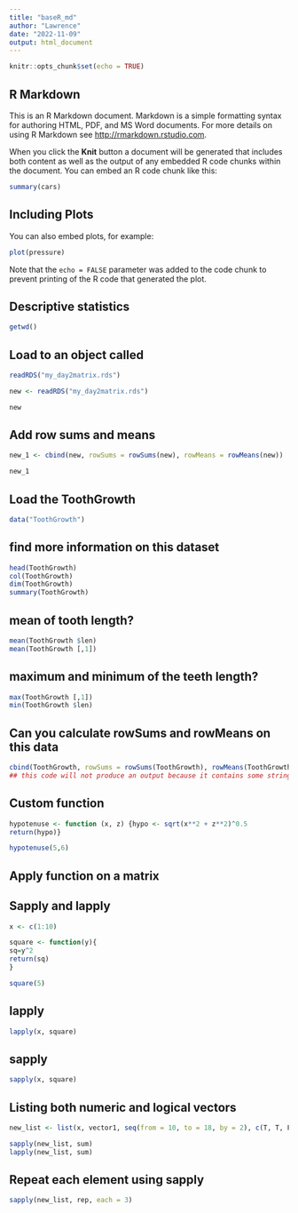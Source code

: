 ```yaml
---
title: "baseR_md"
author: "Lawrence"
date: "2022-11-09"
output: html_document
---
```


```r
knitr::opts_chunk$set(echo = TRUE)
```

## R Markdown

This is an R Markdown document. Markdown is a simple formatting syntax for authoring HTML, PDF, and MS Word documents. For more details on using R Markdown see <http://rmarkdown.rstudio.com>.

When you click the **Knit** button a document will be generated that includes both content as well as the output of any embedded R code chunks within the document. You can embed an R code chunk like this:

```r
summary(cars)
```

## Including Plots

You can also embed plots, for example:

```r
plot(pressure)
```

Note that the `echo = FALSE` parameter was added to the code chunk to prevent printing of the R code that generated the plot.

## Descriptive statistics
```r
getwd()
```

## Load to an object called
```r
readRDS("my_day2matrix.rds")

new <- readRDS("my_day2matrix.rds")

new
```

##  Add row sums and means
```r
new_1 <- cbind(new, rowSums = rowSums(new), rowMeans = rowMeans(new))

new_1
```

##  Load the ToothGrowth
```r
data("ToothGrowth")
```
## find more information on this dataset

```r
head(ToothGrowth)
col(ToothGrowth)
dim(ToothGrowth)
summary(ToothGrowth)
```
## mean of tooth length?

```r
mean(ToothGrowth $len)
mean(ToothGrowth [,1])
```
## maximum and minimum of the teeth length?

```r
max(ToothGrowth [,1])
min(ToothGrowth $len)
```
## Can you calculate rowSums and rowMeans on this data

```r
cbind(ToothGrowth, rowSums = rowSums(ToothGrowth), rowMeans(ToothGrowth))
## this code will not produce an output because it contains some string characters
```

## Custom function
```r
hypotenuse <- function (x, z) {hypo <- sqrt(x**2 + z**2)^0.5
return(hypo)}
```


```r
hypotenuse(5,6)
```
## Apply function on a matrix
## Sapply and lapply

```r
x <- c(1:10)

square <- function(y){
sq=y^2
return(sq)
}

square(5)
```
## lapply
```r
lapply(x, square)
```
## sapply
```r
sapply(x, square)
```

## Listing both numeric and logical vectors

```r
new_list <- list(x, vector1, seq(from = 10, to = 18, by = 2), c(T, T, F, T, F))

sapply(new_list, sum)
lapply(new_list, sum)

```
## Repeat each element using sapply

```r
sapply(new_list, rep, each = 3)
```





